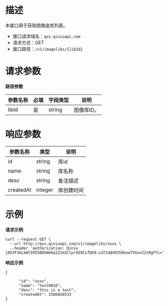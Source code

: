 # **描述**
本接口用于获取图像底库列表。

* 接口请求域名：`qvs.qiniuapi.com`
* 请求方式：GET
* 接口路径：`/v1/imagelibs/{libId}`

# **请求参数**
**路径参数**

|参数名称|必填|字段类型|说明|
|---|---|---|---|
|libId|是|string|图像库ID。

# **响应参数**

|参数名称|类型|说明|
|---|---|---|
|id|string|库id
|name|string|库名称
|desc|string|备注描述	
|createdAt|integer|库创建时间

# **示例**

**请求示例**

```
curl --request GET \
  --url http://qvs.qiniuapi.com/v1/imagelibs/xxxx \
  --header 'authorization: Qiniu j853F3bLkWl59I5BOkWm6q1Z1mZClpr9Z9CLfDE0:u372aQV0359mzwTVGxn22sRgFYc='
```
**响应示例**

```
{

      "id": "xxxx",
      "name": "test0016",
      "desc": "this is a test",
      "createdAt": 1586850533
}
```